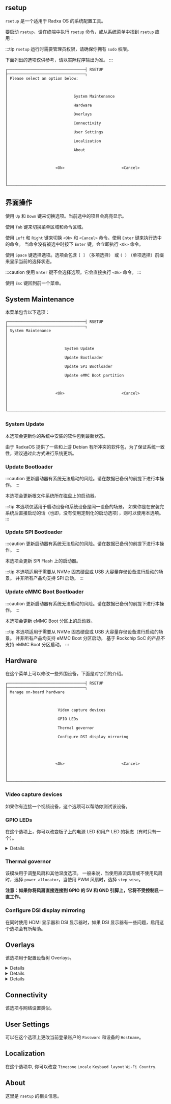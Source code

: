 

## rsetup

`rsetup` 是一个适用于 Radxa OS 的系统配置工具。

要启动 `rsetup`，请在终端中执行 `rsetup` 命令，或从系统菜单中找到 `rsetup` 应用：

:::tip
`rsetup` 运行时需要管理员权限，请确保你拥有 `sudo` 权限。

下面列出的选项仅供参考，请以实际程序输出为准。
:::

```
┌──────────────────────────────────┤ RSETUP ├──────────────────────────────────┐
│ Please select an option below:                                               │
│                                                                              │
│                             System Maintenance                               │
│                             Hardware                                         │
│                             Overlays                                         │
│                             Connectivity                                     │
│                             User Settings                                    │
│                             Localization                                     │
│                             About                                            │
│                                                                              │
│                     <Ok>                         <Cancel>                    │
│                                                                              │
└──────────────────────────────────────────────────────────────────────────────┘
```

## 界面操作

使用 `Up` 和 `Down` 键来切换选项。当前选中的项目会高亮显示。

使用 `Tab` 键来切换菜单区域和命令区域。

使用 `Left` 和 `Right` 键来切换 `<Ok>` 和 `<Cancel>` 命令。使用 `Enter` 键来执行选中的命令。
当命令没有被选中时按下 `Enter` 键，会立即执行 `<Ok>` 命令。

使用 `Space` 键选择选项。选项会包含 `[ ]` （多项选择） 或 `( )` （单项选择）前缀来显示当前的选择状态。

:::caution
使用 `Enter` 键不会选择选项。它会直接执行 `<Ok>` 命令。
:::

使用 `Esc` 键回到前一个菜单。

## System Maintenance

本菜单包含以下选项：

```
┌──────────────────────────────────┤ RSETUP ├──────────────────────────────────┐
│ System Maintenance                                                           │
│                                                                              │
│                         System Update                                        │
│                         Update Bootloader                                    │
│                         Update SPI Bootloader                                │
│                         Update eMMC Boot partition                           │
│                                                                              │
│                     <Ok>                         <Cancel>                    │
│                                                                              │
└──────────────────────────────────────────────────────────────────────────────┘
```

### System Update

本选项会更新你的系统中安装的软件包到最新状态。

由于 RadxaOS 提供了一些和上游 Debian 有所冲突的软件包，为了保证系统一致性，建议通过此方式进行系统更新。

### Update Bootloader

:::caution
更新启动器有系统无法启动的风险。请在数据已备份的前提下进行本操作。
:::

本选项会更新根文件系统所在磁盘上的启动器。

:::tip
本选项仅适用于启动设备和系统设备是同一设备的场景。
如果你是在安装完系统后直接启动的话（也即，没有使用定制化的启动选项），则可以使用本选项。
:::

### Update SPI Bootloader

:::caution
更新启动器有系统无法启动的风险。请在数据已备份的前提下进行本操作。
:::

本选项会更新 SPI Flash 上的启动器。

:::tip
本选项适用于需要从 NVMe 固态硬盘或 USB 大容量存储设备进行启动的场景。
并非所有产品均支持 SPI 启动。
:::

### Update eMMC Boot Bootloader

:::caution
更新启动器有系统无法启动的风险。请在数据已备份的前提下进行本操作。
:::

本选项会更新 eMMC Boot 分区上的启动器。

:::tip
本选项适用于需要从 NVMe 固态硬盘或 USB 大容量存储设备进行启动的场景。
并非所有产品均支持 eMMC Boot 分区启动。
基于 Rockchip SoC 的产品不支持 eMMC Boot 分区启动。
:::

## Hardware

在这个菜单上可以修改一些外围设备，下面是对它们的介绍。

```
┌──────────────────────────────────┤ RSETUP ├──────────────────────────────────┐
│ Manage on-board hardware                                                     │
│                                                                              │
│                      Video capture devices                                   │
│                      GPIO LEDs                                               │
│                      Thermal governor                                        │
│                      Configure DSI display mirroring                         │
│                                                                              │
│                                                                              │
│                     <Ok>                         <Cancel>                    │
│                                                                              │
└──────────────────────────────────────────────────────────────────────────────┘
```

### Video capture devices

如果你有连接一个视频设备，这个选项可以帮助你测试该设备。

### GPIO LEDs

在这个选项上，你可以改变板子上的电源 LED 和用户 LED 的状态（有时只有一个）。

<Details summary="LED 设置">

<Led />

</Details>

### Thermal governor

该模块用于调整风扇和其他温度选项。
一般来说，当使用直流风扇或不使用风扇时，选择 `power_allocator`，当使用 PWM 风扇时，选择 `step_wise`。

**注意：如果你将风扇直接连接到 GPIO 的 5V 和 GND 引脚上，它将不受控制且一直工作。**

### Configure DSI display mirroring

在同时使用 HDMI 显示器和 DSI 显示器时，如果 DSI 显示器有一些问题，启用这个选项会有所帮助。

## Overlays

该选项用于配置设备树 Overlays。

<Details summary="设备树配置">

<Devicetree />

</Details>

<Details summary="安装第三方 Overlay">

<InstallOverlays />

</Details>

<Details summary="添加 LED">

<Addled />

</Details>

## Connectivity

该选项与网络设置类似。

## User Settings

可以在这个选项上更改当前登录账户的 `Password` 和设备的 `Hostname`。

## Localization

在这个选项中, 你可以改变 `Timezone` `Locale` `Keybaed layout` `Wi-Fi Country`.

## About

这里是 `rsetup` 的相关信息。
